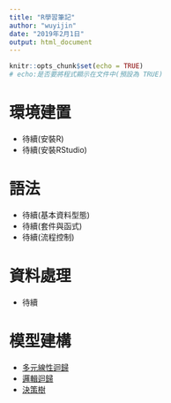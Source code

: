 ---
title: "R學習筆記"
author: "wuyijin"
date: "2019年2月1日"
output: html_document
---

```{r setup, include=FALSE}
knitr::opts_chunk$set(echo = TRUE)
# echo:是否要將程式顯示在文件中(預設為 TRUE)
```

# 環境建置
- 待續(安裝R)
- 待續(安裝RStudio)

# 語法
- 待續(基本資料型態)
- 待續(套件與函式)
- 待續(流程控制)

# 資料處理
- 待續

# 模型建構
- <a href="https://yijinwu1.github.io/R/MultipleRegression.html" target="_blank">多元線性迴歸</a>
- <a href="https://yijinwu1.github.io/R/LogitRegression.html" target="_blank">邏輯迴歸</a>
- <a href="https://yijinwu1.github.io/Demo/reman.html" target="_blank">決策樹</a>